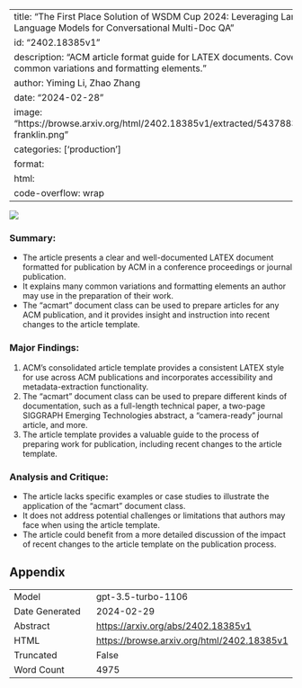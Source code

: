 
---
title: "The First Place Solution of WSDM Cup 2024: Leveraging Large Language Models for Conversational Multi-Doc QA"
id: "2402.18385v1"
description: "ACM article format guide for LATEX documents. Covers common variations and formatting elements."
author: Yiming Li, Zhao Zhang
date: "2024-02-28"
image: "https://browse.arxiv.org/html/2402.18385v1/extracted/5437883/sample-franklin.png"
categories: ['production']
format:
  html:
    code-overflow: wrap
---

![](https://browse.arxiv.org/html/2402.18385v1/extracted/5437883/sample-franklin.png)

### Summary:
- The article presents a clear and well-documented LATEX document formatted for publication by ACM in a conference proceedings or journal publication.
- It explains many common variations and formatting elements an author may use in the preparation of their work.
- The "acmart" document class can be used to prepare articles for any ACM publication, and it provides insight and instruction into recent changes to the article template.

### Major Findings:
1. ACM's consolidated article template provides a consistent LATEX style for use across ACM publications and incorporates accessibility and metadata-extraction functionality.
2. The "acmart" document class can be used to prepare different kinds of documentation, such as a full-length technical paper, a two-page SIGGRAPH Emerging Technologies abstract, a "camera-ready" journal article, and more.
3. The article template provides a valuable guide to the process of preparing work for publication, including recent changes to the article template.

### Analysis and Critique:
- The article lacks specific examples or case studies to illustrate the application of the "acmart" document class.
- It does not address potential challenges or limitations that authors may face when using the article template.
- The article could benefit from a more detailed discussion of the impact of recent changes to the article template on the publication process.

## Appendix

|          |          |
|----------|----------|
| Model     | gpt-3.5-turbo-1106       |
| Date Generated     | 2024-02-29       |
| Abstract | [https://arxiv.org/abs/2402.18385v1](https://arxiv.org/abs/2402.18385v1)        |
| HTML     | [https://browse.arxiv.org/html/2402.18385v1](https://browse.arxiv.org/html/2402.18385v1)       |
| Truncated       | False       |
| Word Count       | 4975       |